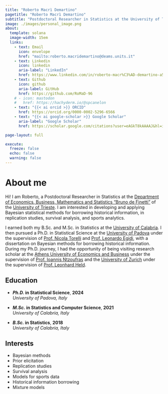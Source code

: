```yaml
---
title: "Roberto Macrì Demartino"
pagetitle: "Roberto Macrì Demartino"
subtitle: "Postdoctoral Researcher in Statistics at the University of Trieste"
image: ./images/personal_image.png
about:
  template: solana
  image-width: 15em
  links:
    - text: Email
      icon: envelope
      href: "mailto:roberto.macridemartino@deams.units.it"
    - text: Linkedin
      icon: linkedin
      aria-label: "LinkedIn"
      href: https://www.linkedin.com/in/roberto-macr%C3%AD-demartino-a51459204/
    - text: Github
      icon: github
      aria-label: GitHub
      href: https://github.com/RoMaD-96
    # - icon: mastodon
    #   href: https://hachyderm.io/@spcanelon
    - text: "{{< ai orcid >}} ORCID"
      href: https://orcid.org/0000-0002-5296-6566
    - text: "{{< ai google-scholar >}} Google Scholar"
      aria-label: "Google Scholar"
      href: https://scholar.google.com/citations?user=eAGkT8kAAAAJ&hl=it

page-layout: full

execute: 
  freeze: false
  echo: false
  warning: false
---
```


# About me

Hi! I am Roberto, a Postdoctoral Researcher in Statistics at the [Department of Economics, Business, Mathematics and Statistics “Bruno de Finetti”](https://deams.units.it/en/department/people/macr%C3%AD-demartino-roberto/317936) of the [University of Trieste](https://portale.units.it/en). I am interested in developing and applying Bayesian statistical methods for borrowing historical information, in replication studies, survival analysis, and sports analytics.

I earned both my B.Sc. and M.Sc. in Statistics at the [University of Calabria](https://www.unical.it/?lang=en). I then pursued a Ph.D. in Statistical Science at the [University of Padova](https://www.unipd.it/en/) under the supervision of [Prof. Nicola Torelli](https://scholar.google.it/citations?user=l5fIs0wAAAAJ&hl=it) and [Prof. Leonardo Egidi](https://scholar.google.it/citations?hl=it&user=Ux1LY_Qx7T8C), with a dissertation on Bayesian methods for borrowing historical information. During my Ph.D. journey, I had the opportunity of being visiting research scholar at the [Athens University of Economics and Business](https://www.aueb.gr/en) under the supervision of [Prof. Ioannis Ntzoufras](https://scholar.google.it/citations?user=nZahG6wAAAAJ&hl=it) and the [University of Zurich](https://www.uzh.ch/en.html) under the supervision of [Prof. Leonhard Held](https://scholar.google.it/citations?hl=it&user=KKqXo7sAAAAJ).


:::: {.grid}

::: {.g-col-12 .g-col-md-8 style="text-align: left;"}
## Education

- **_Ph.D._ in Statistical Science**, **2024**  
  *University of Padova, Italy*

- **_M.Sc._ in Statistics and Computer Science**, **2021**  
  *University of Calabria, Italy*

- **_B.Sc._ in Statistics**, **2018**  
  *University of Calabria, Italy*
:::

::: {.g-col-12 .g-col-md-4 style="text-align: left;"}
## Interests

- Bayesian methods
- Prior elicitation
- Replication studies
- Survival analysis
- Models for sports data
- Historical information borrowing 
- Mixture models
:::

::::


